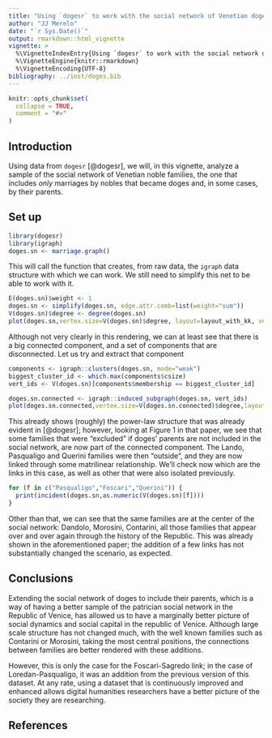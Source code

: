 ```yaml
---
title: "Using `dogesr` to work with the social network of Venetian doges' families"
author: "JJ Merelo"
date: "`r Sys.Date()`"
output: rmarkdown::html_vignette
vignette: >
  %\VignetteIndexEntry{Using `dogesr` to work with the social network of Venetian doges' families}
  %\VignetteEngine{knitr::rmarkdown}
  %\VignetteEncoding{UTF-8}
bibliography: ../inst/doges.bib
---
```


```r
knitr::opts_chunk$set(
  collapse = TRUE,
  comment = "#>"
)
```

## Introduction

Using data from `dogesr` [@dogesr], we will, in this vignette, analyze a sample of the social network of Venetian noble families, the one that includes *only* marriages by nobles that became doges and, in some cases, by their parents.

## Set up

```r
library(dogesr)
library(igraph)
doges.sn <- marriage.graph()
```

This will call the function that creates, from raw data, the `igraph` data structure with which we can work. We still need to simplify this net to be able to work with it. 
```r
E(doges.sn)$weight <- 1
doges.sn <- simplify(doges.sn, edge.attr.comb=list(weight="sum"))
V(doges.sn)$degree <- degree(doges.sn)
plot(doges.sn,vertex.size=V(doges.sn)$degree, layout=layout_with_kk, vertex.label.cex=0.7)
```

Although not very clearly in this rendering, we can at least see that there is a big connected component, and a set of components that are disconnected. Let us try and extract that component

```r
components <- igraph::clusters(doges.sn, mode="weak")
biggest_cluster_id <- which.max(components$csize)
vert_ids <- V(doges.sn)[components$membership == biggest_cluster_id]

doges.sn.connected <- igraph::induced_subgraph(doges.sn, vert_ids)
plot(doges.sn.connected,vertex.size=V(doges.sn.connected)$degree,layout=layout_with_fr, vertex.label.cex=0.7,vertex.color=V(doges.sn.connected)$types)
```
This already shows (roughly) the power-law structure that was already evident in [@dogesr]; however, looking at Figure 1 in that paper, we see that some families that were "excluded" if doges' parents are not included in the social network, are now part of the connected component. The Lando, Pasqualigo and Querini families were then "outside", and they are now linked through some matrilinear relationship. We'll check now which are the links in this case, as well as other that were also isolated previously.

```r
for (f in c("Pasqualigo","Foscari","Querini")) {
  print(incident(doges.sn,as.numeric(V(doges.sn)[f])))
}
```

Other than that, we can see that the same families are at the center of the social network: Dandolo, Morosini, Contarini, all those families that appear over and over again through the history of the Republic. This was already shown in the aforementioned paper; the addition of a few links has not substantially changed the scenario, as expected.

## Conclusions

Extending the social network of doges to include their parents, which is a way of having a better sample of the patrician social network in the Republic of Venice, has allowed us to have a marginally better picture of social dynamics and social capital in the republic of Venice. Although large scale structure has not changed much, with the well known families such as Contarini or Morosini, taking the most central positions, the connections between families are better rendered with these additions.

However, this is only the case for the Foscari-Sagredo link; in the case of Loredan-Pasqualigo, it was an addition from the previous version of this dataset. At any rate, using a dataset that is continuously improved and enhanced allows digital humanities researchers have a better picture of the society they are researching.

## References
